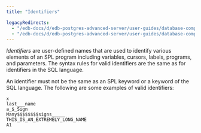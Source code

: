 ```yaml
---
title: "Identifiers"

legacyRedirects:
  - "/edb-docs/d/edb-postgres-advanced-server/user-guides/database-compatibility-stored-procedural-language-guide/13/identifiers.html"
  - "/edb-docs/d/edb-postgres-advanced-server/user-guides/database-compatibility-stored-procedural-language-guide/latest/identifiers.html"
---
```


<div id="identifiers" class="registered_link"></div>

*Identifiers* are user-defined names that are used to identify various elements of an SPL program including variables, cursors, labels, programs, and parameters. The syntax rules for valid identifiers are the same as for identifiers in the SQL language.

An identifier must not be the same as an SPL keyword or a keyword of the SQL language. The following are some examples of valid identifiers:

```text
x
last___name
a_$_Sign
Many$$$$$$$$signs_____
THIS_IS_AN_EXTREMELY_LONG_NAME
A1
```
